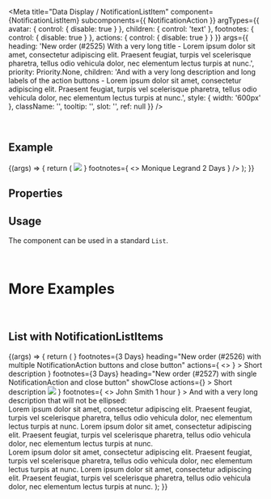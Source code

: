 
<Meta
  title="Data Display / NotificationListItem"
  component={NotificationListItem}
  subcomponents={{ NotificationAction }}
  argTypes={{
    avatar: { control: { disable: true } },
    children: { control: 'text' },
    footnotes: { control: { disable: true } },
    actions: { control: { disable: true } }
  }}
  args={{
    heading:
      'New order (#2525) With a very long title - Lorem ipsum dolor sit amet, consectetur adipiscing elit. Praesent feugiat, turpis vel scelerisque pharetra, tellus odio vehicula dolor, nec elementum lectus turpis at nunc.',
    priority: Priority.None,
    children:
      'And with a very long description and long labels of the action buttons - Lorem ipsum dolor sit amet, consectetur adipiscing elit. Praesent feugiat, turpis vel scelerisque pharetra, tellus odio vehicula dolor, nec elementum lectus turpis at nunc.',
    style: { width: '600px' },
    className: '',
    tooltip: '',
    slot: '',
    ref: null
  }}
/>

<DocsHeader />

<br />

## Example

<Canvas>
  <Story name="Default">
    {(args) => {
      return (
        <NotificationListItem
          {...args}
          avatar={
            <Avatar size={AvatarSize.XS}>
              <img src="https://sap.github.io/ui5-webcomponents/assets/images/avatars/woman_avatar_1.png" />
            </Avatar>
          }
          footnotes={
            <>
              <Label>Monique Legrand</Label>
              <Label>2 Days</Label>
            </>
          }
        />
      );
    }}
  </Story>
</Canvas>

## Properties

<ArgsTable story="." />

## Usage

The component can be used in a standard `List`.

<br />

# More Examples

<br />

## List with NotificationListItems

<Canvas>
  <Story name="in List">
    {(args) => {
      return (
        <List>
          <NotificationListItem
            showClose
            avatar={<Avatar size={AvatarSize.XS} icon="employee" />}
            footnotes={<Label>3 Days</Label>}
            heading="New order (#2526) with multiple NotificationAction buttons and close button"
            actions={
              <>
                <NotificationAction design={ButtonDesign.Transparent} text="Accept All Requested Information" />
                <NotificationAction design={ButtonDesign.Transparent} text="Reject All Requested Information" />
              </>
            }
          >
            Short description
          </NotificationListItem>
          <NotificationListItem
            avatar={<Avatar size={AvatarSize.XS} icon="employee" colorScheme={AvatarColorScheme.Accent1} />}
            footnotes={<Label>3 Days</Label>}
            heading="New order (#2527) with single NotificationAction and close button"
            showClose
            actions={<NotificationAction design={ButtonDesign.Transparent} text="Accept All Requested Information" />}
          >
            Short description
          </NotificationListItem>
          <NotificationListItem
            wrap
            heading="New high priority order (#2528) without close button"
            priority={Priority.High}
            avatar={
              <Avatar size={AvatarSize.XS}>
                <img src="https://sap.github.io/ui5-webcomponents/assets/images/avatars/man_avatar_1.png" />
              </Avatar>
            }
            footnotes={
              <>
                <Label>John Smith</Label>
                <Label>1 hour</Label>
              </>
            }
          >
            And with a very long description that will not be ellipsed:
            <br />
            Lorem ipsum dolor sit amet, consectetur adipiscing elit. Praesent feugiat, turpis vel scelerisque pharetra,
            tellus odio vehicula dolor, nec elementum lectus turpis at nunc. Lorem ipsum dolor sit amet, consectetur
            adipiscing elit. Praesent feugiat, turpis vel scelerisque pharetra, tellus odio vehicula dolor, nec
            elementum lectus turpis at nunc. <br />
            Lorem ipsum dolor sit amet, consectetur adipiscing elit. Praesent feugiat, turpis vel scelerisque pharetra, tellus
            odio vehicula dolor, nec elementum lectus turpis at nunc. Lorem ipsum dolor sit amet, consectetur adipiscing
            elit. Praesent feugiat, turpis vel scelerisque pharetra, tellus odio vehicula dolor, nec elementum lectus turpis
            at nunc.
          </NotificationListItem>
        </List>
      );
    }}
  </Story>
</Canvas>
